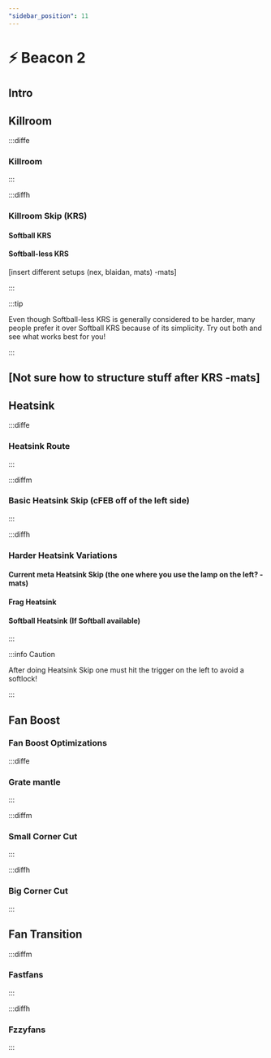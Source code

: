 ```yaml
---
"sidebar_position": 11
---
```



# ⚡ Beacon 2

## Intro



## Killroom

:::diffe

### Killroom

:::

:::diffh

### Killroom Skip (KRS)

#### Softball KRS

#### Softball-less KRS

[insert different setups (nex, blaidan, mats) -mats]

:::

:::tip

Even though Softball-less KRS is generally considered to be harder, many people prefer it over Softball KRS because of its simplicity.
Try out both and see what works best for you!

:::

## [Not sure how to structure stuff after KRS -mats]

## Heatsink

:::diffe

### Heatsink Route

<YouTube youTubeId="MY7QM8NCUbk"/>

:::

:::diffm

### Basic Heatsink Skip (cFEB off of the left side)

:::

:::diffh

### Harder Heatsink Variations

#### Current meta Heatsink Skip (the one where you use the lamp on the left? -mats)

#### Frag Heatsink

#### Softball Heatsink (If Softball available)

:::

:::info Caution

After doing Heatsink Skip one must hit the trigger on the left to avoid a softlock!

:::

## Fan Boost

### Fan Boost Optimizations

:::diffe

### Grate mantle

:::

:::diffm

### Small Corner Cut

:::

:::diffh

### Big Corner Cut

:::

## Fan Transition

:::diffm

### Fastfans

:::

:::diffh

### Fzzyfans

:::